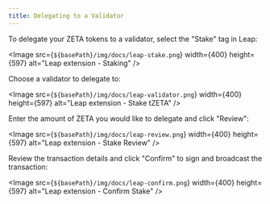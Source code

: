 ```yaml
---
title: Delegating to a Validator
---
```




To delegate your ZETA tokens to a validator, select the "Stake" tag in Leap:

<Image src={`${basePath}/img/docs/leap-stake.png`} width={400} height={597} alt="Leap extension - Staking" />

Choose a validator to delegate to:

<Image src={`${basePath}/img/docs/leap-validator.png`} width={400} height={597} alt="Leap extension - Stake tZETA" />

Enter the amount of ZETA you would like to delegate and click "Review":

<Image src={`${basePath}/img/docs/leap-review.png`} width={400} height={597} alt="Leap extension - Stake Review" />

Review the transaction details and click "Confirm" to sign and broadcast the
transaction:

<Image src={`${basePath}/img/docs/leap-confirm.png`} width={400} height={597} alt="Leap extension - Confirm Stake" />

